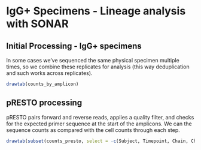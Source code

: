 # IgG+ Specimens - Lineage analysis with SONAR

## Initial Processing - IgG+ specimens

In some cases we've sequenced the same physical specimen multiple times, so we 
combine these replicates for analysis (this way deduplication and such works
across replicates).

```r
drawtab(counts_by_amplicon)
```

## pRESTO processing

pRESTO pairs forward and reverse reads, applies a quality filter, and checks for
the expected primer sequence at the start of the amplicons.  We can the sequence
counts as compared with the cell counts through each step.

```r
drawtab(subset(counts_presto, select = -c(Subject, Timepoint, Chain, ChainType)))
```